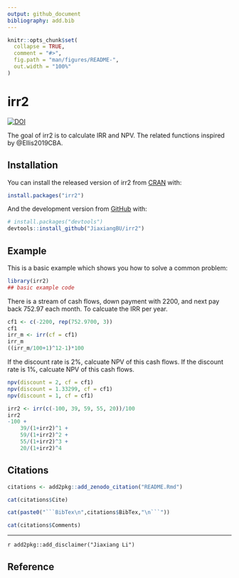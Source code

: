 ```yaml
---
output: github_document
bibliography: add.bib
---
```


<!-- README.md is generated from README.Rmd. Please edit that file -->

```r
knitr::opts_chunk$set(
  collapse = TRUE,
  comment = "#>",
  fig.path = "man/figures/README-",
  out.width = "100%"
)
```
# irr2

<!-- badges: start -->
[![DOI](https://zenodo.org/badge/224571371.svg)](https://zenodo.org/badge/latestdoi/224571371)
<!-- badges: end -->

The goal of irr2 is to calculate IRR and NPV. The related functions inspired by @Ellis2019CBA.

## Installation

You can install the released version of irr2 from [CRAN](https://CRAN.R-project.org) with:

``` r
install.packages("irr2")
```

And the development version from [GitHub](https://github.com/) with:

``` r
# install.packages("devtools")
devtools::install_github("JiaxiangBU/irr2")
```

## Example

This is a basic example which shows you how to solve a common problem:

```r
library(irr2)
## basic example code
```

There is a stream of cash flows, down payment with 2200, and next pay back 752.97 each month.
To calcuate the IRR per year.

```r
cf1 <- c(-2200, rep(752.9700, 3))
cf1
irr_m <- irr(cf = cf1)
irr_m
((irr_m/100+1)^12-1)*100
```

If the discount rate is 2%, calcuate NPV of this cash flows.
If the discount rate is 1%, calcuate NPV of this cash flows.

```r
npv(discount = 2, cf = cf1)
npv(discount = 1.33299, cf = cf1)
npv(discount = 1, cf = cf1)
```

```r
irr2 <- irr(c(-100, 39, 59, 55, 20))/100
irr2
-100 +
    39/(1+irr2)^1 +
    59/(1+irr2)^2 +
    55/(1+irr2)^3 +
    20/(1+irr2)^4
```

## Citations

```r
citations <- add2pkg::add_zenodo_citation("README.Rmd")
```

```r
cat(citations$Cite)
```

```r
cat(paste0("```BibTex\n",citations$BibTex,"\n```"))
```

```r
cat(citations$Comments)
```

***

`r add2pkg::add_disclaimer("Jiaxiang Li")`

## Reference {-}
